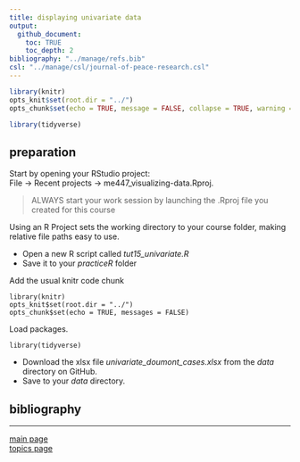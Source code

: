```yaml
---
title: displaying univariate data
output: 
  github_document:
    toc: TRUE
    toc_depth: 2
bibliography: "../manage/refs.bib" 
csl: "../manage/csl/journal-of-peace-research.csl"
---
```


```r
library(knitr)
opts_knit$set(root.dir = "../")
opts_chunk$set(echo = TRUE, message = FALSE, collapse = TRUE, warning = FALSE, cache = TRUE, cache.path = "tut-15-cache/01-", fig.path = "tut-15-images/01-")
```


```r
library(tidyverse)
```

## preparation

Start by opening your RStudio project:    
File $\rightarrow$ Recent projects $\rightarrow$ me447_visualizing-data.Rproj.

> ALWAYS start your work session by launching the .Rproj file you created for this course 

Using an R Project sets the working directory to your course folder, making relative file paths easy to use.

- Open a new R script called *tut15_univariate.R*
- Save it to your *practiceR* folder 

Add the usual knitr code chunk 

```
library(knitr)
opts_knit$set(root.dir = "../")
opts_chunk$set(echo = TRUE, messages = FALSE)
```

Load packages.


```
library(tidyverse)
```


- Download the xlsx file *univariate_doumont_cases.xlsx* from the *data* directory on GitHub. 
- Save to your *data* directory. 








## bibliography 

<div id="refs"></div>
  
---

[main page](../README.md)<br>
[topics page](../README-by-topic.md)

